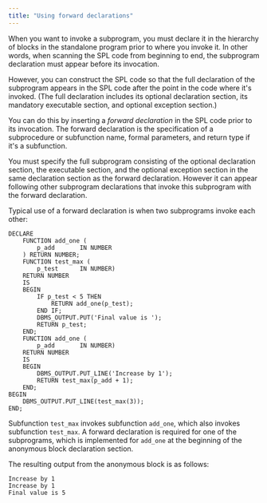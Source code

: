 ```yaml
---
title: "Using forward declarations"
---
```


<div id="using_forward_declarations" class="registered_link"></div>

When you want to invoke a subprogram, you must declare it in the hierarchy of blocks in the standalone program prior to where you invoke it. In other words, when scanning the SPL code from beginning to end, the subprogram declaration must appear before its invocation.

However, you can construct the SPL code so that the full declaration of the subprogram appears in the SPL code after the point in the code where it's invoked. (The full declaration includes its optional declaration section, its mandatory executable section, and optional exception section.) 

You can do this by inserting a *forward declaration* in the SPL code prior to its invocation. The forward declaration is the specification of a subprocedure or subfunction name, formal parameters, and return type if it's a subfunction.

You must specify the full subprogram consisting of the optional declaration section, the executable section, and the optional exception section in the same declaration section as the forward declaration. However it can appear following other subprogram declarations that invoke this subprogram with the forward declaration.

Typical use of a forward declaration is when two subprograms invoke each other:

```text
DECLARE
    FUNCTION add_one (
        p_add       IN NUMBER
    ) RETURN NUMBER;
    FUNCTION test_max (
        p_test      IN NUMBER)
    RETURN NUMBER
    IS
    BEGIN
        IF p_test < 5 THEN
            RETURN add_one(p_test);
        END IF;
        DBMS_OUTPUT.PUT('Final value is ');
        RETURN p_test;
    END;
    FUNCTION add_one (
        p_add       IN NUMBER)
    RETURN NUMBER
    IS
    BEGIN
        DBMS_OUTPUT.PUT_LINE('Increase by 1');
        RETURN test_max(p_add + 1);
    END;
BEGIN
    DBMS_OUTPUT.PUT_LINE(test_max(3));
END;
```

Subfunction `test_max` invokes subfunction `add_one`, which also invokes subfunction `test_max`. A forward declaration is required for one of the subprograms, which is implemented for `add_one` at the beginning of the anonymous block declaration section.

The resulting output from the anonymous block is as follows:

```text
Increase by 1
Increase by 1
Final value is 5
```
